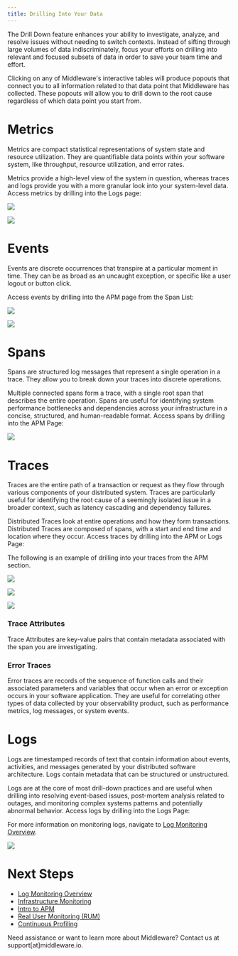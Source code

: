 ```yaml
---
title: Drilling Into Your Data
---
```


The Drill Down feature enhances your ability to investigate, analyze, and resolve issues without needing to switch contexts. Instead of sifting through large volumes of data indiscriminately, focus your efforts on drilling into relevant and focused subsets of data in order to save your team time and effort.

Clicking on any of Middleware's interactive tables will produce popouts that connect you to all information related to that data point that Middleware has collected. These popouts will allow you to drill down to the root cause regardless of which data point you start from.

# Metrics

Metrics are compact statistical representations of system state and resource utilization. They are quantifiable data points within your software system, like throughput, resource utilization, and error rates.

Metrics provide a high-level view of the system in question, whereas traces and logs provide you with a more granular look into your system-level data. Access metrics by drilling into the Logs page:

![](https://lh7-us.googleusercontent.com/IptT7ke9yQwuDqwr9W5hGBU88OotciscteZKEQQq_9HHRJSBGczQ7hrsJrK4p8KFHL0eFch4dlL_RutGikzlyuQVU96zkKqKKS1KNySqXdbLMKZcT35Z5cf5s_1YH7vGertVlM8PvDC9Y670r4a_LMc)

![](https://lh7-us.googleusercontent.com/CHXQUNx1dEHyGZ6kwg-ZijrdF6S3uU0jpHfvFhioCybgF9X8T-duGVCt94xgFxXZ2pZYXDwnnJPRiwu7xnmdIj_9RntqjaYZgmhUVw8tMNY7e-Oe1PZHAsDneV2UTrTsvhhV9SXSmWWVbdKkzHZUbkA)

# Events

Events are discrete occurrences that transpire at a particular moment in time. They can be as broad as an uncaught exception, or specific like a user logout or button click. 

Access events by drilling into the APM page from the Span List:

![](https://lh7-us.googleusercontent.com/jIdByPn4wQ0PPMPqSLy78UazSKT7bm48a1s6rO53lI8LUfpYSJdb-y2ofG6U37wGEneFcbXlljec7QVCm2RrcJn_hG4ssptW0myuSUHl9t0ZyEfIbNBHG_ril3QGuTuSdFar9Tm-dMrFKtREdX4HKB8)

![](https://lh7-us.googleusercontent.com/D0s7GT2KiqaByJ6HJmA3AsSR8LbWLQcsyCMBtZ20tt2uiN-k1f9Pv6CsFJk6V5-5hXUeUdXnm_BZQ_vidTCHv2gAzGTNy8_0foSj4HMAzR3QNGeS5gd3gTSFpkawMFYZO0nD9T1-toG6JTtqNPCavBE)

# Spans

Spans are structured log messages that represent a single operation in a trace. They allow you to break down your traces into discrete operations. 

Multiple connected spans form a trace, with a single root span that describes the entire operation. Spans are useful for identifying system performance bottlenecks and dependencies across your infrastructure in a concise, structured, and human-readable format. Access spans by drilling into the APM Page:

![](https://lh7-us.googleusercontent.com/vXXeBkRy_KuV7-i0gDlUmkhZ_faKLga2nhawmDG9PzuEf_DlhSgfW1qznl9UWCe82yl9HDY-eyXmbEJUjim9Kz-1_CWaf8QWLIwplXDPOpBhDLsDUXz9-6BNtPAcBvLmbucDXmzkgjeUBDmtjMH0ARw)

# Traces

Traces are the entire path of a transaction or request as they flow through various components of your distributed system. Traces are particularly useful for identifying the root cause of a seemingly isolated issue in a broader context, such as latency cascading and dependency failures. 

Distributed Traces look at entire operations and how they form transactions. Distributed Traces are composed of spans, with a start and end time and location where they occur. Access traces by drilling into the APM or Logs Page:

<Note> The following is an example of drilling into your traces from the APM section. </Note>

![](https://lh7-us.googleusercontent.com/7A28mSCxMZzMwbzW57928pxHTUVFgJWFT7ACrbn0sIufBq4KpY3F0Kx7TrvmEdgqe64VcxT7fc2eiYlZ29UCHx1u7tEz6DgIgsy6W257VRkXqF8EHX4Q0_OsBBqYhdQU2GL2xnqx3s-0RgZynebs2Ag)

![](https://lh7-us.googleusercontent.com/zL8CeS9WH5kFM8YNEKE8K6hEmRw578Y-x1JD7W9SAGT4pkqALJ3x9ZbM6iOltmZas5jV_FQaKtFMYXAtU_Sb2vFPTA7m6-HRnPzK4yCC8A0-9M45tVzTukvjslBilYg5Ll96jNfRJDiy38xNcNjnsHw)

![](https://lh7-us.googleusercontent.com/cr4jFifb2C5deMM-LfakE1WNGbHy8SZFxAIMy19ArwVqddripfHfhtUzU5Ke6vbpnPU3_hHkw9MJ09sfcfkqtGhYPX_-ZwmpFrpR9x1Nl60KlLrzF_yEloVl9jbNfUF1ZDS8piYEVnF-DRPjF_yiFy8)

### Trace Attributes

Trace Attributes are key-value pairs that contain metadata associated with the span you are investigating.

### Error Traces

Error traces are records of the sequence of function calls and their associated parameters and variables that occur when an error or exception occurs in your software application. They are useful for correlating other types of data collected by your observability product, such as performance metrics, log messages, or system events. 

# Logs

Logs are timestamped records of text that contain information about events, activities, and messages generated by your distributed software architecture. Logs contain metadata that can be structured or unstructured. 

Logs are at the core of most drill-down practices and are useful when drilling into resolving event-based issues, post-mortem analysis related to outages, and monitoring complex systems patterns and potentially abnormal behavior. Access logs by drilling into the Logs Page:

<Note> For more information on monitoring logs, navigate to [Log Monitoring Overview](https://docs.middleware.io/workflow/log-monitoring/overview). </Note>

![](https://lh7-us.googleusercontent.com/xiCBl0_LaVivm5MqRMHwixoSmoP0FPMKIaPFdufvVeLYhxKS2wA6sqqrfmLCn0kG5Q2Ae2k2hZMfZCKRBm45kMPOi98Gaq8-ROVMDTI2b874aghErxA7p8EvsYQDuu5yYpK6oFq0XG_wvMfW_ItalQk)

# Next Steps

- [Log Monitoring Overview](https://docs.middleware.io/workflow/log-monitoring/overview)
- [Infrastructure Monitoring](https://docs.middleware.io/workflow/infrastructure-monitoring/container-monitoring)
- [Intro to APM](https://docs.middleware.io/workflow/apm/apm-overview)
- [Real User Monitoring (RUM)](https://docs.middleware.io/rum/rum-overview)
- [Continuous Profiling](https://docs.middleware.io/workflow/apm/continuous-profiling)

<Note> Need assistance or want to learn more about Middleware? Contact us at support[at]middleware.io. </Note>